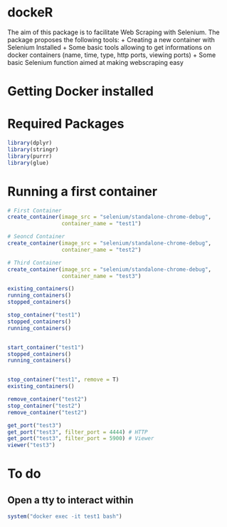 # dockeR

The aim of this package is to facilitate Web Scraping with Selenium. The package proposes the following tools: 
+ Creating a new container with Selenium Installed
+ Some basic tools allowing to get informations on docker containers (name, time, type, http ports, viewing ports)
+ Some basic Selenium function aimed at making webscraping easy

# Getting Docker installed

# Required Packages

```r
library(dplyr)
library(stringr)
library(purrr)
library(glue)

```

# Running a first container

```r

# First Container
create_container(image_src = "selenium/standalone-chrome-debug",
                 container_name = "test1")

# Seoncd Container
create_container(image_src = "selenium/standalone-chrome-debug",
                 container_name = "test2")

# Third Container
create_container(image_src = "selenium/standalone-chrome-debug",
                 container_name = "test3")

existing_containers()
running_containers()
stopped_containers()

stop_container("test1")
stopped_containers()
running_containers()


start_container("test1")
stopped_containers()
running_containers()


stop_container("test1", remove = T)
existing_containers()

remove_container("test2")
stop_container("test2")
remove_container("test2")

get_port("test3")
get_port("test3", filter_port = 4444) # HTTP
get_port("test3", filter_port = 5900) # Viewer
viewer("test3")

```

# To do

## Open a tty to interact within 
```r
system("docker exec -it test1 bash")
```

